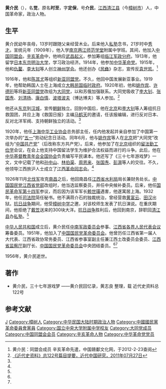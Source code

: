 '''黄介民'''（{{bd|1883年||1956年|}}），名'''觉'''，原名'''时至'''，字'''定保'''，号'''介民'''，[[江西|江西]][[清江县|清江县]]（今[[樟树市|樟树市]]）人，中国革命家，政治人物。

==生平==
黄介民幼年丧母，13岁时跟随父亲经营木业。后来他入[[私塾|私塾]]念书，21岁时中[[秀才|秀才]]。宣统元年（1909年），他入学[[南京|南京]][[两江师范学堂|两江师范学堂]]附属中学班。其间，他加入[[中国同盟会|中国同盟会]]。[[辛亥革命|辛亥革命]]中，他响应[[武昌起义|武昌起义]]，参加筹组[[临江军政分府|临江军政分府]]。1913年，他留学[[日本|日本]][[东京|东京]][[明治大学|明治大学]]，学习政治经济。1914年，他参加[[中华革命党|中华革命党]]。1915年，他和[[仇鳌|仇鳌]]、[[李大钊|李大钊]]等人创立[[神州学会|神州学会]]。他还创办《[[民彝|民彝]]》杂志，宣传反[[袁世凯|袁世凯]]。<ref name=gfwhw>黄介民：同盟会成员 辛亥革命先遣，中国赣鄱文化网，于2012-2-23查阅</ref>

1916年，他和[[陈其尤|陈其尤]]等组织[[新亚同盟党|新亚同盟党]]。不久，他回中国发展新亚事业。1919年，他帮助韩国人士在上海成立[[大韩民国临时政府|大韩民国临时政府]]。1920年初，他和[[姚作宾|姚作宾]]、[[许德珩|许德珩]]等将[[新亚同盟党|新亚同盟党]]改组为[[大同党|大同党]]，以和苏俄加强联系。大同党吸收了[[李大钊|李大钊]]、[[张国焘|张国焘]]、[[刘清扬|刘清扬]]、[[康白情|康白情]]、[[波塔波夫|波塔波夫]]（博达博夫）等人参加。<ref name=jdzg>[http://jds.cass.cn/Item/21322.aspx 《近代史资料》总122号篇目提要，近代中国研究，2011年07月27日 ]</ref>

他还从[[东京|东京]]到[[汉城|汉城]]，宣传[[朝鲜|朝鲜]]独立。回到中国后，他在[[北京|北京]]和[[李大钊|李大钊]]等人筹组抗日救国团，并应上海《救国日报》主编[[马鹤天|马鹤天]]的邀请，任该报编辑，进行反对日本、反对北洋军阀、支持朝鲜独立的活动。<ref name=gfwhw/>

1920年，他任[[上海|上海]][[中华工业协会|中华工业协会]]总务部主任，任内他发起并亲自参加了中国第一次举办的“[[五一|五一]]”劳动纪念日活动。同年6月，他与[[姚作宾|姚作宾]]等人在[[北京|北京]]把“大同党”改组为“[[东方共产党|中国共产党]]”（后改称东方共产党）。后来，他参加了在[[北京|北京]]组织的[[留法勤工俭学|留法勤工俭学]]会议，在会上他支持中国留法学生为维护合法权益而进行的斗争。此后，他在[[中华基督教青年会全国协会|中华基督教青年会全国协会]]负责编写平民课本。他还写了《三十七年游戏梦》一文，文中记载了他和[[孙中山|孙中山]]、[[林伯渠|林伯渠]]、[[周恩来|周恩来]]、[[张国焘|张国焘]]、[[彭湃|彭湃]]等人的交往。不久，他领导江西旅沪人士成立了[[江西革命同志会|江西革命同志会]]。<ref name=gfwhw/>

1926年11月[[北伐军|北伐军]]攻克[[南昌|南昌]]之后，他回南昌任[[江西省水利局|江西省水利局]]局长兼财务处长。[[中国国民党江西省党部|中国国民党江西省党部]]改组时，他当选监察委员，并任中央候补委员。后来，他任[[国民革命军第十四军|国民革命军第十四军]]参议，而后因为该军军长[[赖世璜|赖世璜]]遇害，他遂寓居上海。1932年，他任[[司法院|司法院]]简任秘书。他不满蒋介石的独裁统治，曾经营救[[黄富云|黄富云]]、[[田汉|田汉]]出狱。[[抗日战争|抗日战争]]期间，他受[[樟树中学|樟树中学]]之邀，对该校师生发表了抗日演说。在重庆期间，他拒绝了[[戴笠|戴笠]]送来的300块大洋。[[抗日战争|抗日战争]]胜利后，他回到南京，辞职回[[清江县|清江县]]办[[私塾|私塾]]。<ref name=gfwhw/>

[[中华人民共和国|中华人民共和国]]成立后，黄介民任[[中南军政委员会|中南军政委员会]]参事、[[江西省各界人民代表会议|江西省各界人民代表会议]]筹备委员。1951年，他加入了[[中国国民党革命委员会|中国国民党革命委员会]]。他曾历任江西省第一届人大代表、江西省政协常务委员、江西省参事室副主任兼江西土改委员会委员、[[江西省监察厅|江西省监察厅]]副厅长、[[中国国民党革命委员会|中国国民党革命委员会]]中央团结委员。<ref name=gfwhw/><ref name=jdzg/>

1956年，黄介民逝世。

==著作==
*黄介民，三十七年游戏梦 ——黄介民回忆录，黄志良 整理，载 近代史资料总122号

==参考文献==
{{reflist}}

{{马克思主义在中国的早期传播}}

{{Authority control}}
{{DEFAULTSORT:Huang黄}}
[[Category:黄姓|J]]
[[Category:樟树人|Category:樟树人]]
[[Category:中华民国大陆时期政治人物|Category:中华民国大陆时期政治人物]]
[[Category:中國國民黨革命委員會黨員|Category:中國國民黨革命委員會黨員]]
[[Category:国立中央大学附属中学校友|Category:国立中央大学附属中学校友]]
[[Category:大同党成员|Category:大同党成员]]
[[Category:中国同盟会会员|Category:中国同盟会会员]]
[[Category:辛亥革命人物|Category:辛亥革命人物]]
[[Category:中华革命党党员|Category:中华革命党党员]]